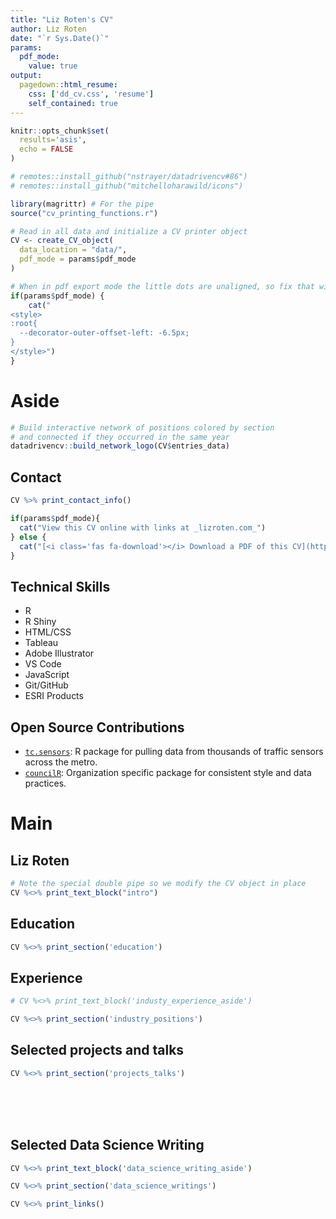 ```yaml
---
title: "Liz Roten's CV"
author: Liz Roten
date: "`r Sys.Date()`"
params:
  pdf_mode:
    value: true
output:
  pagedown::html_resume:
    css: ['dd_cv.css', 'resume']
    self_contained: true
---
```


```r
knitr::opts_chunk$set(
  results='asis', 
  echo = FALSE
)

# remotes::install_github("nstrayer/datadrivencv#86")
# remotes::install_github("mitchelloharawild/icons")

library(magrittr) # For the pipe
source("cv_printing_functions.r")

# Read in all data and initialize a CV printer object
CV <- create_CV_object(
  data_location = "data/",  
  pdf_mode = params$pdf_mode
)

```


```r
# When in pdf export mode the little dots are unaligned, so fix that with some conditional CSS.
if(params$pdf_mode) {
    cat("
<style>
:root{
  --decorator-outer-offset-left: -6.5px;
}
</style>")
}
```


Aside
================================================================================

```r
# Build interactive network of positions colored by section
# and connected if they occurred in the same year
datadrivencv::build_network_logo(CV$entries_data)
```

Contact {#contact}
--------------------------------------------------------------------------------

```r
CV %>% print_contact_info()
```

```r
if(params$pdf_mode){
  cat("View this CV online with links at _lizroten.com_")
} else {
  cat("[<i class='fas fa-download'></i> Download a PDF of this CV](https://github.com/eroten/cv/raw/main/cv.pdf)")
}
```

Technical Skills {#skills}
--------------------------------------------------------------------------------
- R  
- R Shiny
- HTML/CSS  
- Tableau  
- Adobe Illustrator  
- VS Code  
- JavaScript  
- Git/GitHub  
- ESRI Products  



Open Source Contributions {#open-source}
--------------------------------------------------------------------------------

- [`tc.sensors`](https://github.com/Metropolitan-Council/tc.sensors): R package for pulling data from thousands of traffic sensors across the metro.   
- [`councilR`](https://github.com/Metropolitan-Council/councilR): Organization specific package for consistent style and data practices.  

Main
================================================================================

Liz Roten {#title}
--------------------------------------------------------------------------------

```r
# Note the special double pipe so we modify the CV object in place
CV %<>% print_text_block("intro") 
```



Education {data-icon=graduation-cap data-concise=true}
--------------------------------------------------------------------------------

```r
CV %<>% print_section('education')
```


Experience {data-icon=suitcase}
--------------------------------------------------------------------------------

::: aside
```r
# CV %<>% print_text_block('industy_experience_aside')
```
:::

```r
CV %<>% print_section('industry_positions')
```


Selected projects and talks{data-icon=laptop}
--------------------------------------------------------------------------------

```r
CV %<>% print_section('projects_talks')
```

<!-- These breaks just force a new page so section doesn't get cut off -->
<br>
<br>
<br>


Selected Data Science Writing {data-icon=chart-line}
--------------------------------------------------------------------------------

::: aside
```r
CV %<>% print_text_block('data_science_writing_aside')
```
:::

```r
CV %<>% print_section('data_science_writings')
```


```r
CV %<>% print_links()
```

